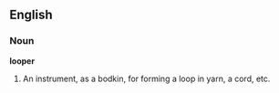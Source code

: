 ==English==

===Noun===

'''looper'''

#An instrument, as a bodkin, for forming a loop in yarn, a cord, etc.